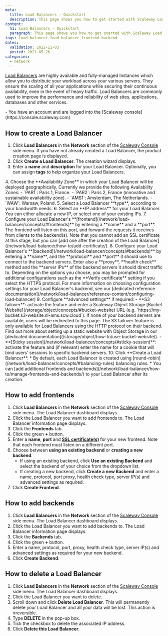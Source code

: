 ```yaml
---
meta:
  title: Load Balancers - Quickstart
  description: This page shows you how to get started with Scaleway Load Balancers.
content:
  h1: Load Balancers - Quickstart
  paragraph: This page shows you how to get started with Scaleway Load Balancers.
tags: load-balancer load balancer frontend backend 
dates:
  validation: 2022-11-03
  posted: 2021-05-26
categories:
  - network
---
```


[Load Balancers](https://www.scaleway.com/en/load-balancer/) are highly available and fully-managed Instances which allow you to distribute your workload across your various servers. They ensure the scaling of all your applications while securing their continuous availability, even in the event of heavy traffic. Load Balancers are commonly used to improve the performance and reliability of web sites, applications, databases and other services.

<Lightbox src="scaleway-load-balancer.webp" alt="" />

<Macro id="iam-requirements" />
 
<Message type="requirement">
  - You have an account and are logged into the [Scaleway console](https://console.scaleway.com) 
</Message>

## How to create a Load Balancer

1. Click **Load Balancers** in the **Network** section of the [Scaleway Console](https://console.scaleway.com) side menu. If you have not already created a Load Balancer, the product creation page is displayed.
2. Click **Create a Load Balancer**. The creation wizard displays.
3. Enter a **name** and **description** for your Load Balancer. Optionally, you can assign **tags** to help organize your Load Balancers.
  <Lightbox src="scaleway-load-balancer-name.webp" alt="" />
4. Choose the **Availability Zone** in which your Load Balancer will be deployed geographically. Currently we provide the following Availability Zones:
      - `PAR1`: Paris 1, France.
      - `PAR2`: Paris 2, France (innovative and sustainable availability zone).
      - `AMS1`: Amsterdam, The Netherlands.
      - `WAW`: Warsaw, Poland.
5. Select a Load Balancer **type**, according to your bandwidth needs.
  <Lightbox src="scaleway-select-load-balancer.webp" alt="" />
6. Select an **IP address** for your Load Balancer. You can either allocate a new IP, or select one of your existing IPs.
7. Configure your Load Balancer's **[frontend](/network/load-balancer/concepts/#frontends)** by entering a **name** and a **port**. The frontend will listen on this port, and forward the requests it receives from clients to the backend(s). Note that you cannot add an SSL certificate at this stage, but you can [add one after the creation of the Load Balancer](/network/load-balancer/how-to/add-certificate/).
  <Lightbox src="scaleway-configure-frontend.webp" alt="" /> 
8. Configure your Load Balancer's **[backend](/network/load-balancer/concepts/#backends)** by entering a **name**, and the **protocol** and **port** it should use to connect to the backend servers. Enter also a **proxy**, **health check** method and the **server IPs** of the backend servers it should direct traffic to. 
  <Lightbox src="scaleway-configure-backend.webp" alt="" /> 
  Depending on the options you choose, you may be prompted for additional configurations such as the **Verify certificate** setting if you select the HTTPS protocol. 
  For more information on choosing configuration settings for your Load Balancer's backend, see our [dedicated reference documentation](/network/load-balancer/reference-content/configuring-load-balancer)
9. Configure **advanced settings** if required:
    - **S3 failover**: activate the feature and enter a Scaleway Object Storage [Bucket Website](/storage/object/concepts/#bucket-website) URL (e.g. `https://my-bucket.s3-website.nl-ams.scw.cloud`). If none of your backend servers are available, users will be redirected to this page.  
    <Message type="note">
      The S3 failover feature is only available for Load Balancers using the HTTP protocol on their backend. Find out more about setting up a static website with Object Storage in our [dedicated documentation](/storage/object/how-to/use-bucket-website/).
    </Message>
    - **[Sticky session](/network/load-balancer/concepts/#sticky-session)**: activate the feature and (if relevant) enter the name for a cookie that will bind users' sessions to specific backend servers. 
10. Click **Create a Load Balancer**.

<Message type="note">
* By default, each Load Balancer is created using [round-robin](/network/load-balancer/concepts/#balancing-rules) balancing rules.
* You can [add additional frontends and backends](/network/load-balancer/how-to/manage-frontends-and-backends/) to your Load Balancer after its creation.
</Message>

## How to add frontends

1. Click **Load Balancers** in the **Network** section of the [Scaleway Console](https://console.scaleway.com) side menu. The Load Balancer dashboard displays. 
2. Click the Load Balancer you want to add frontends to. The Load Balancer information page displays. 
3. Click the **Frontends** tab.
4. Click the green **+** button.
5. Enter a **name**, **port** and [**SSL certificate(s)**](/network/load-balancer/how-to/create-self-signed-tls-certificate/#how-to-import-a-self-signed-certificate-with-scaleway-load-balancers) for your new frontend. Note that each frontend must listen on a different port.
6. Choose between **using an existing backend** or **creating a new backend**.
    - If using an existing backend, click **Use an existing Backend** and select the backend of your choice from the dropdown list.
    - If creating a new backend, click **Create a new Backend** and enter a name, protocol, port proxy, health check type, server IP(s) and advanced settings as required.
7. Click **Create Frontend**.

## How to add backends

1. Click **Load Balancers** in the **Network** section of the [Scaleway Console](https://console.scaleway.com) side menu. The Load Balancer dashboard displays. 
2. Click the Load Balancer you want to add backends to. The Load Balancer information page displays. 
3. Click the **Backends** tab.
4. Click the green **+** button.
5. Enter a name, protocol, port, proxy, health check type,  server IP(s) and advanced settings as required for your new backend.
6. Click **Create Backend**.

## How to delete a Load Balancer

1. Click **Load Balancers** in the **Network** section of the [Scaleway Console](https://console.scaleway.com) side menu. The Load Balancer dashboard displays. 
2. Click the Load Balancer you want to delete.
3. Scroll down and click **Delete Load Balancer**. 
    <Message type="important">
      This will permanently delete your Load Balancer and all your data will be lost. This action is irreversible.
    </Message>
4. Type **DELETE** in the pop-up box.
5. Tick the checkbox to delete the associated IP address.
6. Click **Delete this Load Balancer**.